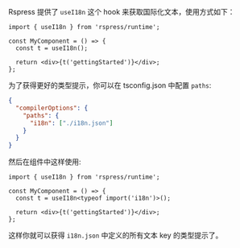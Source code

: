 Rspress 提供了 `useI18n` 这个 hook 来获取国际化文本，使用方式如下：

```tsx
import { useI18n } from 'rspress/runtime';

const MyComponent = () => {
  const t = useI18n();

  return <div>{t('gettingStarted')}</div>;
};
```

为了获得更好的类型提示，你可以在 tsconfig.json 中配置 `paths`:

```json
{
  "compilerOptions": {
    "paths": {
      "i18n": ["./i18n.json"]
    }
  }
}
```

然后在组件中这样使用:

```tsx
import { useI18n } from 'rspress/runtime';

const MyComponent = () => {
  const t = useI18n<typeof import('i18n')>();

  return <div>{t('gettingStarted')}</div>;
};
```

这样你就可以获得 `i18n.json` 中定义的所有文本 key 的类型提示了。
